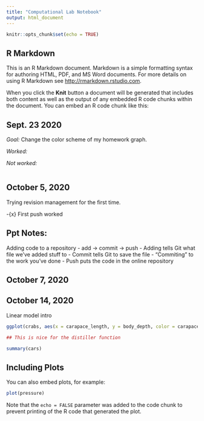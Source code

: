 ```yaml
---
title: "Computational Lab Notebook"
output: html_document
---
```


```r
knitr::opts_chunk$set(echo = TRUE)
```

## R Markdown

This is an R Markdown document. Markdown is a simple formatting syntax for authoring HTML, PDF, and MS Word documents. For more details on using R Markdown see <http://rmarkdown.rstudio.com>.

When you click the **Knit** button a document will be generated that includes both content as well as the output of any embedded R code chunks within the document. You can embed an R code chunk like this:

## Sept. 23 2020

*Goal:* Change the color scheme of my homework graph. 

*Worked:* 

*Not worked:*
```r


```




## October 5, 2020

Trying revision management for the first time. 

-{x} First push worked

## Ppt Notes:
Adding code to a repository 
  - add -> commit -> push
    - Adding tells Git what file we've added stuff to 
    - Commit tells Git to save the file
      - "Commiting" to the work you've done
    - Push puts the code in the online repository 
  

## October 7, 2020




## October 14, 2020

Linear model intro

```r

ggplot(crabs, aes(x = carapace_length, y = body_depth, color = carapace_width)) + geom_point(size = 2) + labs(x = "Carapace length (mm)", y = "Body depth (mm)", color = "Carapace width (mm)") + scale_color_distiller(palette = "Reds") + annotate("text", x = 25, y = 30, label = "R^2 = 0.977", size = 5) + theme(legend.position = "bottom") + theme_bw()

## This is nice for the distiller function

```





```r
summary(cars)
```

## Including Plots

You can also embed plots, for example:

```r
plot(pressure)
```

Note that the `echo = FALSE` parameter was added to the code chunk to prevent printing of the R code that generated the plot.
